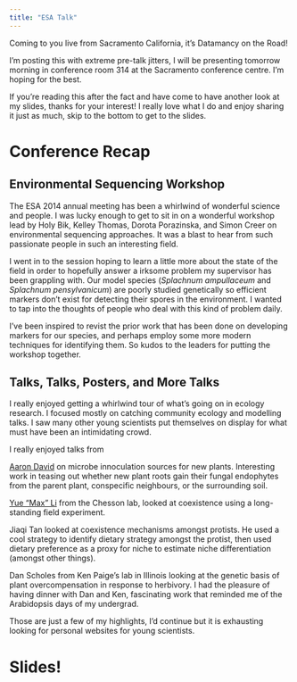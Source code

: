 ```yaml
---
title: "ESA Talk"
---
```


Coming to you live from Sacramento California, it's Datamancy on the Road!

I'm posting this with extreme pre-talk jitters, I will be presenting tomorrow morning in conference room 314 at the Sacramento conference centre. I'm hoping for the best.

If you're reading this after the fact and have come to have another look at my slides, thanks for your interest! I really love what I do and enjoy sharing it just as much, skip to the bottom to get to the slides.

Conference Recap
==================

Environmental Sequencing Workshop
----------------------------------

The ESA 2014 annual meeting has been a whirlwind of wonderful science and people. I was lucky enough to get to sit in on a wonderful workshop lead by Holy Bik, Kelley Thomas, Dorota Porazinska, and Simon Creer on environmental sequencing approaches. It was a blast to hear from such passionate people in such an interesting field.

I went in to the session hoping to learn a little more about the state of the field in order to hopefully answer a irksome problem my supervisor has been grappling with. Our model species (*Splachnum ampullaceum* and *Splachnum pensylvanicum*) are poorly studied genetically so efficient markers don't exist for detecting their spores in the environment. I wanted to tap into the thoughts of people who deal with this kind of problem daily.

I've been inspired to revist the prior work that has been done on developing markers for our species, and perhaps employ some more modern techniques for identifying them. So kudos to the leaders for putting the workshop together.

Talks, Talks, Posters, and More Talks
--------------------------------------

I really enjoyed getting a whirlwind tour of what's going on in ecology research. I focused mostly on catching community ecology and modelling talks. I saw many other young scientists put themselves on display for what must have been an intimidating crowd.

I really enjoyed talks from

[Aaron David](http://asdavid.wordpress.com/) on microbe innoculation sources for new plants. Interesting work in teasing out whether new plant roots gain their fungal endophytes from the parent plant, conspecific neighbours, or the surrounding soil.

[Yue "Max" Li](http://eebweb.arizona.edu/Faculty/chesson/index.htm#Max) from the Chesson lab, looked at coexistence using a long-standing field experiment.

Jiaqi Tan looked at coexistence mechanisms amongst protists. He used a cool strategy to identify dietary strategy amongst the protist, then used dietary preference as a proxy for niche to estimate niche differentiation (amongst other things).

Dan Scholes from Ken Paige's lab in Illinois looking at the genetic basis of plant overcompensation in response to herbivory. I had the pleasure of having dinner with Dan and Ken, fascinating work that reminded me of the Arabidopsis days of my undergrad.

Those are just a few of my highlights, I'd continue but it is exhausting looking for personal websites for young scientists. 


Slides!
=======

